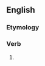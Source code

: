 ==English==

===Etymology===
{{suffix|en|compass|eth|nocat=1}}

===Verb===
{{head|en|verb form}}

# {{en-archaic third-person singular of|compass}}
